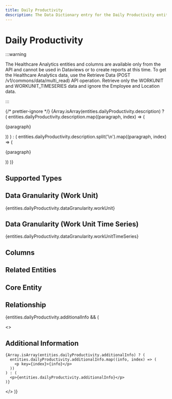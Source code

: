 ```yaml
---
title: Daily Productivity
description: The Data Dictionary entry for the Daily Productivity entity
---
```



# Daily Productivity

:::warning

The Healthcare Analytics entities and columns are available only from the API and cannot be used in Dataviews or to create reports at this time. To get the Healthcare Analytics data, use the Retrieve Data (POST /v1/commons/data/multi_read) API operation. Retrieve only the WORKUNIT and WORKUNIT_TIMESERIES data and ignore the Employee and Location data.

:::

{/* prettier-ignore */}
{Array.isArray(entities.dailyProductivity.description) ? (
  entities.dailyProductivity.description.map((paragraph, index) => (
    <p key={index}>{paragraph}</p>
))
) : (
entities.dailyProductivity.description.split('\n').map((paragraph, index) => (

<p key={index}>{paragraph}</p>
)) )}

## Supported Types

<SupportedTypesTable supportedTypes={entities.dailyProductivity.supportedTypes} />

## Data Granularity (Work Unit)

{entities.dailyProductivity.dataGranularity.workUnit}

## Data Granularity (Work Unit Time Series)

{entities.dailyProductivity.dataGranularity.workUnitTimeSeries}

## Columns

<ColumnsTable columns={entities.dailyProductivity.columns} />

## Related Entities

<RelatedEntitiesList relatedEntities={entities.dailyProductivity.relatedEntities} />

## Core Entity

<CoreEntityTable coreEntities={entities.dailyProductivity.coreEntity} />

## Relationship

<RelationshipTable
  relationship={entities.dailyProductivity.relationship}
/>

{entities.dailyProductivity.additionalInfo && (

  <>
    <h2>Additional Information</h2>

    {Array.isArray(entities.dailyProductivity.additionalInfo) ? (
      entities.dailyProductivity.additionalInfo.map((info, index) => (
        <p key={index}>{info}</p>
      ))
    ) : (
      <p>{entities.dailyProductivity.additionalInfo}</p>
    )}

  </>
)}
